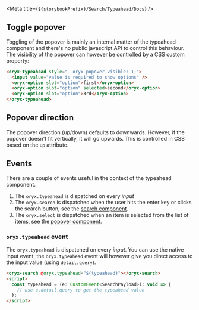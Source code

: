 
<Meta title={`${storybookPrefix}/Search/Typeahead/Docs`} />

## Toggle popover

Toggling of the popover is mainly an internal matter of the typeahead component and there's no public javascript API to control this behaviour. The visibility of the popover can however be controlled by a CSS custom property:

```html
<oryx-typeahead style="--oryx-popover-visible: 1;">
  <input value="value is required to show options" />
  <oryx-option slot="option">first</oryx-option>
  <oryx-option slot="option" selected>second</oryx-option>
  <oryx-option slot="option">3rd</oryx-option>
</oryx-typeahead>
```

## Popover direction

The popover direction (up/down) defaults to downwards. However, if the popover doesn't fit vertically, it will go upwards. This is controlled in CSS based on the `up` attribute.

## Events

There are a couple of events useful in the context of the typeahead component.

1. The `oryx.typeahead` is dispatched on every _input_
2. The `oryx.search` is dispatched when the user hits the enter key or clicks the search button, see the [search component](?path=/docs/search--search).
3. The `oryx.select` is dispatched when an item is selected from the list of items, see the [popover component](?path=/docs/utilities--popover).

### `oryx.typeahead` event

The `oryx.typeahead` is dispatched on every _input_. You can use the native input event, the `oryx.typeahead` event will however give you direct access to the input value (using `detail.query`).

```html
<oryx-search @oryx.typeahead="${typeahead}"></oryx-search>
<script>
  const typeahead = (e: CustomEvent<SearchPayload>): void => {
    // use e.detail.query to get the typeahead value
  };
</script>
```
